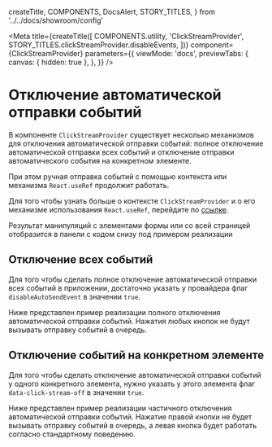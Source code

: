   createTitle,
  COMPONENTS,
  DocsAlert,
  STORY_TITLES,
} from '../../docs/showroom/config'


<Meta
  title={createTitle([
    COMPONENTS.utility,
    'ClickStreamProvider',
    STORY_TITLES.clickStreamProvider.disableEvents,
  ])}
  component={ClickStreamProvider}
  parameters={{
    viewMode: 'docs',
    previewTabs: {
      canvas: { hidden: true },
    },
  }}
/>

# Отключение автоматической отправки событий

В компоненте `ClickStreamProvider` существует несколько механизмов для отключения автоматической отправки событий:
полное отключение автоматической отправки всех событий и отключение отправки автоматического события на конкретном элементе.

При этом ручная отправка событий с помощью контекста или механизма `React.useRef` продолжит работать.

Для того чтобы узнать больше о контексте `ClickStreamProvider` и о его механизме использования `React.useRef`, перейдите по [ссылке](?path=/docs/вспомогательные-компоненты-clickstreamprovider-ref-контекст-пользовательские-события-и-ручная-отправка--page).

<DocsAlert justify="start">
  Результат манипуляций с элементами формы или со всей страницей отобразится в
  панели с кодом снизу под примером реализации
</DocsAlert>
<br />

## Отключение всех событий

Для того чтобы сделать полное отключение автоматической отправки всех событий в приложении, достаточно указать у провайдера флаг `disableAutoSendEvent`
в значении `true`.

Ниже представлен пример реализации полного отключения автоматической отправки событий. Нажатия любых кнопок не будут вызывать отправку событий в
очередь.

<Canvas withSource="none">
  <DisableAll />
</Canvas>

<Source language="tsx" code={RawDisableAll} />

## Отключение событий на конкретном элементе

Для того чтобы сделать отключение автоматической отправки событий у одного конкретного элемента, нужно указать у этого элемента флаг `data-click-stream-off`
в значении `true`.

Ниже представлен пример реализации частичного отключения автоматической отправки событий. Нажатие правой кнопки не будет вызывать отправку событий в
очередь, а левая кнопка будет работать согласно стандартному поведению.

<Canvas withSource="none">
  <DisableSingle />
</Canvas>

<Source language="tsx" code={RawDisableSingle} />
